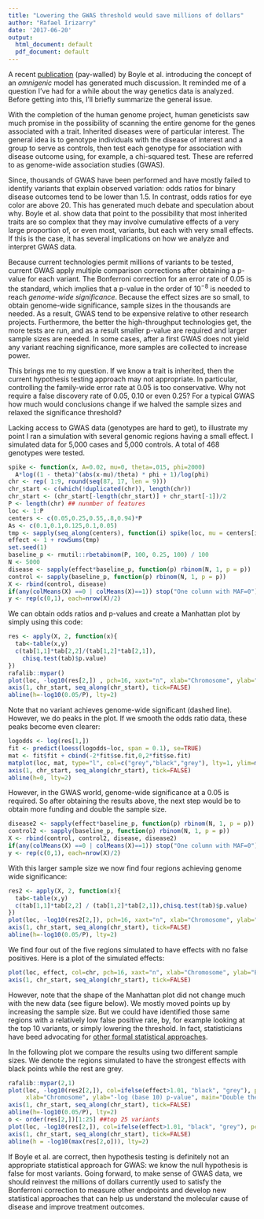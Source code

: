 ```yaml
---
title: "Lowering the GWAS threshold would save millions of dollars"
author: "Rafael Irizarry"
date: '2017-06-20'
output:
  html_document: default
  pdf_document: default
---
```


A recent [publication](http://www.sciencedirect.com/science/article/pii/S0092867417306293) (pay-walled) by Boyle et al. introducing the concept of  an _omnigenic_ model has generated much discussion. It reminded me of a question I've had for a while about the way genetics data is analyzed. Before getting into this, I'll briefly summarize the general issue. 

With the completion of the human genome project, human geneticists saw much promise in the possibility of scanning the entire genome for the genes associated with a trait. Inherited diseases were of particular interest. The general idea is to genotype individuals with the disease of interest and a group to serve as controls, then test each genotype for association with disease outcome using, for example, a chi-squared test. These are referred to as genome-wide association studies (GWAS). 

Since, thousands of GWAS have been performed and have mostly failed to identify variants that explain observed variation: odds ratios for binary disease outcomes tend to be lower than 1.5. In contrast, odds ratios for eye color are above 20. This has generated much debate and speculation about why. Boyle et al. show data that point to the possibility that most inherited traits are so complex that they may involve cumulative effects of a very large proportion of, or even most, variants, but each with very small effects. If this is the case, it has several implications on how we analyze and interpret GWAS data.

Because current technologies permit millions of variants to be tested, current GWAS apply multiple comparison corrections after obtaining a p-value for each variant. The Bonferroni correction for an error rate of 0.05 is the standard, which implies that a p-value in the order of $10^{-8}$ is needed to reach  _genome-wide significance_.
 Because the effect sizes are so small, to obtain genome-wide significance, sample sizes in the thousands are needed. As a result, GWAS tend to be expensive relative to other research projects. Furthermore, the better the high-throughput technologies get, the more tests are run, and as a result smaller p-value are required and larger sample sizes are needed. In some cases, after a first GWAS does not yield any variant reaching significance, more samples are collected to increase power.
 
This brings me to my question. If we know a trait is inherited, then the current hypothesis testing approach may not appropriate. In particular, controlling the family-wide error rate at 0.05 is too conservative. Why not require a false discovery rate of 0.05, 0.10 or even 0.25? For a typical GWAS how much would conclusions change if we halved the sample sizes and relaxed the significance threshold? 

Lacking access to GWAS data (genotypes are hard to get), to illustrate my point I ran a simulation with several genomic regions having a small effect. I simulated data for 5,000 cases and 5,000 controls. A total of 468 genotypes were tested.
```r
spike <- function(x, A=0.02, mu=0, theta=.015, phi=2000)
  A*log((1 - theta)^(abs(x-mu)/theta) * phi + 1)/log(phi)
chr <- rep( 1:9, round(seq(87, 17, len = 9)))
chr_start <- c(which(!duplicated(chr)), length(chr))
chr_start <- (chr_start[-length(chr_start)] + chr_start[-1])/2
P <- length(chr) ## nunmber of features
loc <- 1:P
centers <- c(0.05,0.25,0.55,.8,0.94)*P
As <- c(0.1,0.1,0.125,0.1,0.05)
tmp <- sapply(seq_along(centers), function(i) spike(loc, mu = centers[i], A=As[i]))
effect <- 1 + rowSums(tmp)
set.seed(1)
baseline_p <- rmutil::rbetabinom(P, 100, 0.25, 100) / 100
N <- 5000
disease <- sapply(effect*baseline_p, function(p) rbinom(N, 1, p = p))
control <- sapply(baseline_p, function(p) rbinom(N, 1, p = p))
X <- rbind(control, disease)
if(any(colMeans(X) ==0 | colMeans(X)==1)) stop("One column with MAF=0")
y <- rep(c(0,1), each=nrow(X)/2)
```

We can obtain odds ratios and p-values and create a Manhattan plot by simply using this code:

```r
res <- apply(X, 2, function(x){
  tab<-table(x,y)  
  c(tab[1,1]*tab[2,2]/(tab[1,2]*tab[2,1]),
    chisq.test(tab)$p.value)
})
rafalib::mypar()
plot(loc, -log10(res[2,]) , pch=16, xaxt="n", xlab="Chromosome", ylab="-log (base 10) p-value", ylim=c(0, -log10(0.05/P)))
axis(1, chr_start, seq_along(chr_start), tick=FALSE)
abline(h=-log10(0.05/P), lty=2)
```

Note that no variant achieves genome-wide significant (dashed line). However, we do peaks in the plot. If we smooth the odds ratio data, these peaks become even clearer:

```r
logodds <- log(res[1,])
fit <- predict(loess(logodds~loc, span = 0.1), se=TRUE)
mat <- fit$fit + cbind(-2*fit$se.fit,0,2*fit$se.fit)
matplot(loc, mat, type="l", col=c("grey","black","grey"), lty=1, ylim=max(mat)*c(-1,1), ylab="Log odds", xlab="Chromosome", xaxt="n")
axis(1, chr_start, seq_along(chr_start), tick=FALSE)
abline(h=0, lty=2)
```

However, in the GWAS world, genome-wide significance at a 0.05 is required. So after obtaining the results above, the next step would be to obtain more funding and double the sample size. 

```r
disease2 <- sapply(effect*baseline_p, function(p) rbinom(N, 1, p = p))
control2 <- sapply(baseline_p, function(p) rbinom(N, 1, p = p))
X <- rbind(control, control2, disease, disease2)
if(any(colMeans(X) ==0 | colMeans(X)==1)) stop("One column with MAF=0")
y <- rep(c(0,1), each=nrow(X)/2)
```

With this larger sample size we now find four regions achieving genome wide significance:

```r
res2 <- apply(X, 2, function(x){
  tab<-table(x,y)  
  c(tab[1,1]*tab[2,2] / (tab[1,2]*tab[2,1]),chisq.test(tab)$p.value)
})
plot(loc, -log10(res2[2,]), pch=16, xaxt="n", xlab="Chromosome", ylab="-log (base 10) p-value")
axis(1, chr_start, seq_along(chr_start), tick=FALSE)
abline(h=-log10(0.05/P), lty=2)
```

We find four out of the five regions simulated to have effects with no false positives. Here is a plot of the simulated effects:

```r
plot(loc, effect, col=chr, pch=16, xaxt="n", xlab="Chromosome", ylab="Effect")
axis(1, chr_start, seq_along(chr_start), tick=FALSE)
```

However, note that the shape of the Manhattan plot did not change much with the new data (see figure below). We mostly moved points up by increasing the sample size. But we could have identified those same regions with a relatively low false positive rate, by, for example looking at the top 10 variants, or simply lowering the threshold. In fact, statisticians have beed advocating for [other formal statistical approaches](https://academic.oup.com/biostatistics/article/18/2/275/2557030/False-discovery-rates-a-new-deal).

In the following plot we compare the results using two different sample sizes. We denote the regions simulated to have the strongest effects with black points while the rest are grey.

```r
rafalib::mypar(2,1)
plot(loc, -log10(res2[2,]), col=ifelse(effect>1.01, "black", "grey"), pch=16, xaxt="n",
     xlab="Chromosome", ylab="-log (base 10) p-value", main="Double the sample size")
axis(1, chr_start, seq_along(chr_start), tick=FALSE)
abline(h=-log10(0.05/P), lty=2)
o <- order(res[2,])[1:25] ##top 25 variants
plot(loc, -log10(res[2,]), col=ifelse(effect>1.01, "black", "grey"), pch=16, ylim=c(0, -log10(0.05/P)), xaxt="n", xlab="Chromosome", ylab="-log (base 10) p-value", main="Lower the threshold")
axis(1, chr_start, seq_along(chr_start), tick=FALSE)
abline(h = -log10(max(res[2,o])), lty=2)
```

If Boyle et al. are correct, then hypothesis testing is definitely not an appropriate statistical approach for GWAS: we know the null hypothesis is false for most variants. Going forward, to make sense of GWAS data, we should reinvest the millions of dollars currently used  to satisfy the Bonferroni correction to measure other endpoints and develop new statistical approaches that can help us understand the molecular cause of disease and improve treatment outcomes.
